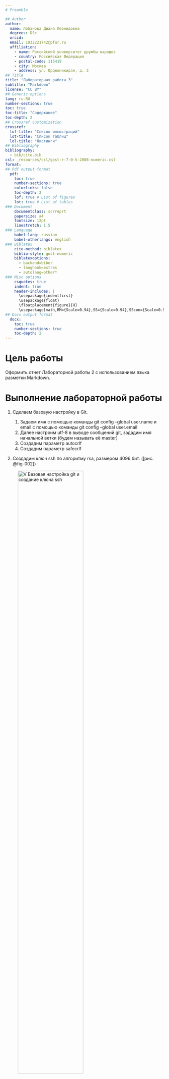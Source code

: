 ```yaml
---
# Preamble

## Author
author:
  name: Лобанова Диана Леонидовна
  degrees: DSc
  orcid: 
  email: 1032221742@pfur.ru
  affiliation:
    - name: Российский университет дружбы народов
    - country: Российская Федерация
    - postal-code: 115419
    - city: Москва
    - address: ул. Орджоникидзе, д. 3
## Title
title: "Лабораторная работа 3"
subtitle: "Markdown"
license: "CC BY"
## Generic options
lang: ru-RU
number-sections: true
toc: true
toc-title: "Содержание"
toc-depth: 2
## Crossref customization
crossref:
  lof-title: "Список иллюстраций"
  lot-title: "Список таблиц"
  lol-title: "Листинги"
## Bibliography
bibliography:
  - bib/cite.bib
csl: _resources/csl/gost-r-7-0-5-2008-numeric.csl
format:
## Pdf output format
  pdf:
    toc: true
    number-sections: true
    colorlinks: false
    toc-depth: 2
    lof: true # List of figures
    lot: true # List of tables
### Document
    documentclass: scrreprt
    papersize: a4
    fontsize: 12pt
    linestretch: 1.5
### Language
    babel-lang: russian
    babel-otherlangs: english
### Biblatex
    cite-method: biblatex
    biblio-style: gost-numeric
    biblatexoptions:
      - backend=biber
      - langhook=extras
      - autolang=other*
### Misc options
    csquotes: true
    indent: true
    header-includes: |
      \usepackage{indentfirst}
      \usepackage{float}
      \floatplacement{figure}{H}
      \usepackage[math,RM={Scale=0.94},SS={Scale=0.94},SScon={Scale=0.94},TT={Scale=MatchLowercase,FakeStretch=0.9},DefaultFeatures={Ligatures=Common}]{plex-otf}
## Docx output format
  docx:
    toc: true
    number-sections: true
    toc-depth: 2
---
```



# Цель работы

Оформить отчет Лабораторной работы 2 с использованием языка разметки Markdown.


# Выполнение лабораторной работы

1. Сделаем базовую настройку в Git.

	1. Задаем имя с помощью команды git config --global user.name и email с помощью команды git config --global user.email
	2. Далее настроим utf-8 в выводе сообщений git, зададим имя начальной ветки (будем называть её master)
	3. Создадим параметр autocrlf
	4. Создадим параметр safecrlf


2. Создадим ключ ssh по алгоритму rsa, размером 4096 бит. ([рис. @fig-002])

![V Базовая настройка git и создание ключа ssh](image/new_git_ssh.png){#fig-002 width=70%}


3. Создадим учётную запись и заполним основные данные на https://github.com.


4. Авторизуемся и создадим репозиторий в git. ([рис. @fig-003])

![V Настройка gh и создание репозитория](image/login_create_repo.png){#fig-003 width=70%}


	1. Донастраиваем ключ ssh. Создаем папки на пути ~/work/study/2024-2025/"Операционные системы". Клонируем все в git. ([рис. @fig-004])

![V Создание папки на локальном компьютере и клонирование в git](image/create_way_clone_git.png){#fig-004 width=70%}


5. Настроим каталог курса.

	1. Перейдем в каталог cd ~/work/study/2024-2025/"Операционные системы". 
	2. Удаляем файл rm package.json ([рис. @fig-005])

![V Удаление файла rm package](image/delete_rm_package.png){#fig-005 width=70%}

	3. Создаем необходимые каталоги с помощью команд echo os-intro > COURSE и make
	4. Отправим файлы на сервер. ([рис. @fig-006, @fig-007])

![V Создание каталогов и отправка в git](image/create_and_go_git.png){#fig-006 width=70%}

![V Git push](image/git_push.png){#fig-007 width=70%}


# Выводы

В этой лабораторной работе мы познакомились с языком разметки Markdown, отредактировали отчет в соответствии с требованиями языка разметки.


